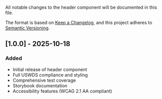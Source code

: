 
<Meta title="Components/Header/Changelog" />

All notable changes to the header component will be documented in this file.

The format is based on [Keep a Changelog](https://keepachangelog.com/en/1.0.0/),
and this project adheres to [Semantic Versioning](https://semver.org/spec/v2.0.0.html).

## [1.0.0] - 2025-10-18

### Added

- Initial release of header component
- Full USWDS compliance and styling
- Comprehensive test coverage
- Storybook documentation
- Accessibility features (WCAG 2.1 AA compliant)

